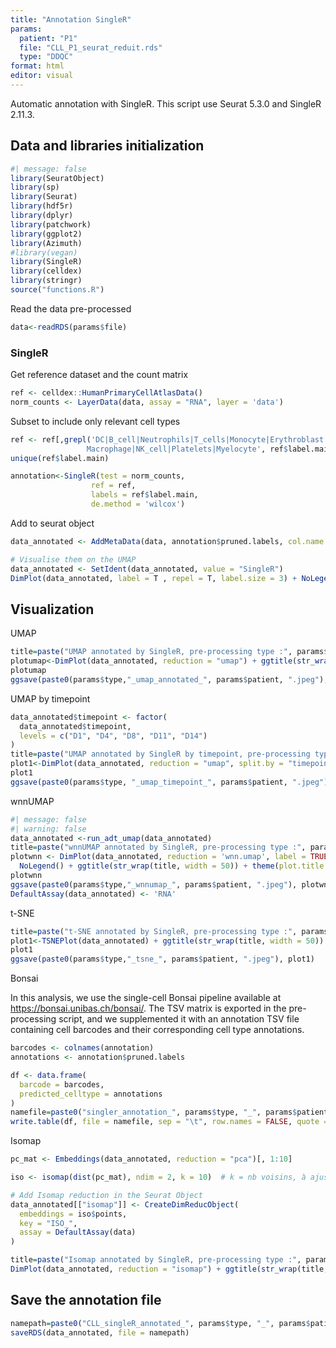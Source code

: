 ```yaml
---
title: "Annotation SingleR"
params: 
  patient: "P1"
  file: "CLL_P1_seurat_reduit.rds"
  type: "DDQC"
format: html
editor: visual
---
```


Automatic annotation with SingleR. This script use Seurat 5.3.0 and SingleR 2.11.3.

## Data and libraries initialization

```r
#| message: false
library(SeuratObject)
library(sp)
library(Seurat)
library(hdf5r)
library(dplyr)
library(patchwork)
library(ggplot2)
library(Azimuth)
#library(vegan)
library(SingleR)
library(celldex)
library(stringr)
source("functions.R")
```

Read the data pre-processed

```r
data<-readRDS(params$file)
```

### SingleR

Get reference dataset and the count matrix

```r
ref <- celldex::HumanPrimaryCellAtlasData()
norm_counts <- LayerData(data, assay = "RNA", layer = 'data')
```

Subset to include only relevant cell types

```r
ref <- ref[,grepl('DC|B_cell|Neutrophils|T_cells|Monocyte|Erythroblast|
                 Macrophage|NK_cell|Platelets|Myelocyte', ref$label.main)]
unique(ref$label.main)
```

```r
annotation<-SingleR(test = norm_counts,
                  ref = ref, 
                  labels = ref$label.main,
                  de.method = 'wilcox')
```

Add to seurat object

```r
data_annotated <- AddMetaData(data, annotation$pruned.labels, col.name = 'SingleR')

# Visualise them on the UMAP
data_annotated <- SetIdent(data_annotated, value = "SingleR")
DimPlot(data_annotated, label = T , repel = T, label.size = 3) + NoLegend()

```

## Visualization

UMAP

```r
title=paste("UMAP annotated by SingleR, pre-processing type :", params$type, ", patient", params$patient)
plotumap<-DimPlot(data_annotated, reduction = "umap") + ggtitle(str_wrap(title, width = 50)) + theme(plot.title = element_text(size = 10, hjust = 0.5))
plotumap
ggsave(paste0(params$type,"_umap_annotated_", params$patient, ".jpeg"), plotumap)
```

UMAP by timepoint

```r
data_annotated$timepoint <- factor(
  data_annotated$timepoint,
  levels = c("D1", "D4", "D8", "D11", "D14")
)
title=paste("UMAP annotated by SingleR by timepoint, pre-processing type :", params$type, ", patient", params$patient)
plot1<-DimPlot(data_annotated, reduction = "umap", split.by = "timepoint") + ggtitle(str_wrap(title, width = 50)) + theme(plot.title = element_text(size = 10, hjust = 0.5))
plot1
ggsave(paste0(params$type, "_umap_timepoint_", params$patient, ".jpeg"), plot1)
```

wnnUMAP

```r
#| message: false
#| warning: false
data_annotated <-run_adt_umap(data_annotated)
title=paste("wnnUMAP annotated by SingleR, pre-processing type :", params$type, ", patient", params$patient)
plotwnn <- DimPlot(data_annotated, reduction = 'wnn.umap', label = TRUE, repel = TRUE, label.size = 2.5) + 
  NoLegend() + ggtitle(str_wrap(title, width = 50)) + theme(plot.title = element_text(size = 10, hjust = 0.5))
plotwnn
ggsave(paste0(params$type,"_wnnumap_", params$patient, ".jpeg"), plotwnn)
DefaultAssay(data_annotated) <- 'RNA'
```

t-SNE

```r
title=paste("t-SNE annotated by SingleR, pre-processing type :", params$type, ", patient", params$patient)
plot1<-TSNEPlot(data_annotated) + ggtitle(str_wrap(title, width = 50)) + theme(plot.title = element_text(size = 10, hjust = 0.5))
plot1
ggsave(paste0(params$type,"_tsne_", params$patient, ".jpeg"), plot1)
```

Bonsai

In this analysis, we use the single-cell Bonsai pipeline available at <https://bonsai.unibas.ch/bonsai/>. The TSV matrix is exported in the pre-processing script, and we supplemented it with an annotation TSV file containing cell barcodes and their corresponding cell type annotations.

```r
barcodes <- colnames(annotation)
annotations <- annotation$pruned.labels

df <- data.frame(
  barcode = barcodes,
  predicted_celltype = annotations
)
namefile=paste0("singler_annotation_", params$type, "_", params$patient, ".tsv")
write.table(df, file = namefile, sep = "\t", row.names = FALSE, quote = FALSE)
```

Isomap

```r
pc_mat <- Embeddings(data_annotated, reduction = "pca")[, 1:10]

iso <- isomap(dist(pc_mat), ndim = 2, k = 10)  # k = nb voisins, à ajuster

# Add Isomap reduction in the Seurat Object 
data_annotated[["isomap"]] <- CreateDimReducObject(
  embeddings = iso$points,
  key = "ISO_",
  assay = DefaultAssay(data)
)

title=paste("Isomap annotated by SingleR, pre-processing type :", params$type, ", patient", params$patient)
DimPlot(data_annotated, reduction = "isomap") + ggtitle(str_wrap(title, width = 50)) + theme(plot.title = element_text(size = 10, hjust = 0.5))
```

## Save the annotation file 

```r
namepath=paste0("CLL_singleR_annotated_", params$type, "_", params$patient, ".rds")
saveRDS(data_annotated, file = namepath)
```
